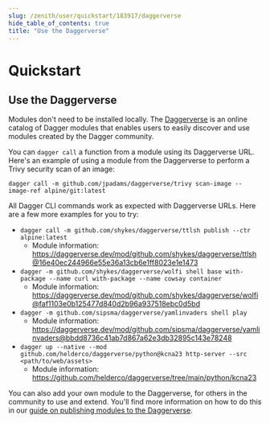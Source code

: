 ```yaml
---
slug: /zenith/user/quickstart/183917/daggerverse
hide_table_of_contents: true
title: "Use the Daggerverse"
---
```


# Quickstart

## Use the Daggerverse

Modules don't need to be installed locally. The [Daggerverse](https://daggerverse.dev) is an online catalog of Dagger modules that enables users to easily discover and use modules created by the Dagger community.

You can `dagger call` a function from a module using its Daggerverse URL. Here's an example of using a module from the Daggerverse to perform a Trivy security scan of an image:

```shell
dagger call -m github.com/jpadams/daggerverse/trivy scan-image --image-ref alpine/git:latest
```

All Dagger CLI commands work as expected with Daggerverse URLs. Here are a few more examples for you to try:

- `dagger call -m github.com/shykes/daggerverse/ttlsh publish --ctr alpine:latest`
  - Module information: https://daggerverse.dev/mod/github.com/shykes/daggerverse/ttlsh@16e40ec244966e55e36a13cb6e1ff8023e1e1473
- `dagger -m github.com/shykes/daggerverse/wolfi shell base with-package --name curl with-package --name cowsay container`
   - Module information: https://daggerverse.dev/mod/github.com/shykes/daggerverse/wolfi@faf1103e0b125477d840d2b96a937518ebc0d5bd
- `dagger -m github.com/sipsma/daggerverse/yamlinvaders shell play`
   - Module information: https://daggerverse.dev/mod/github.com/sipsma/daggerverse/yamlinvaders@bbdd8736c41ab7d867a62e3db32895c143e78248
- `dagger up --native --mod github.com/helderco/daggerverse/python@kcna23 http-server --src <path/to/web/assets>`
  - Module information: https://github.com/helderco/daggerverse/tree/main/python/kcna23

You can also add your own module to the Daggerverse, for others in the community to use and extend. You'll find more information on how to do this in our [guide on publishing modules to the Daggerverse](../../developer/821742-publishing-modules.md).
